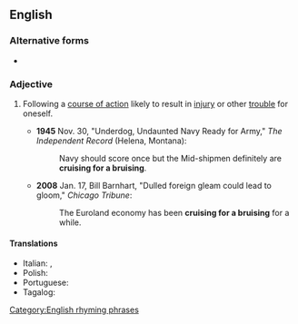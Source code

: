 ==English==

===Alternative forms===
* {{l|en|cruisin' for a bruisin'|cruisin’ for a bruisin’}}

===Adjective===
{{en-adj|-}}

# {{lb|en|informal}} Following a [[course of action]] likely to result in [[injury]] or other [[trouble]] for oneself.
#* '''1945''' Nov. 30, "Underdog, Undaunted Navy Ready for Army," ''The Independent Record'' (Helena, Montana):
#*: Navy should score once but the Mid-shipmen definitely are '''cruising for a bruising'''.
#* '''2008''' Jan. 17, Bill Barnhart, "Dulled foreign gleam could lead to gloom," ''Chicago Tribune'':
#*: The Euroland economy has been '''cruising for a bruising''' for a while.

====Translations====
{{trans-top|following a course of action likely to result in injury or other trouble for oneself}}
* Italian: {{t|it|cercare rogne}}, {{t|it|andare in cerca di guai}}
* Polish: {{t|pl|szukać awantury}}
* Portuguese: {{t|pt|procurar encrenca|alt=procurando encrenca}}
* Tagalog: {{t|tl|naghahanap ng sakit ng katawan}}
{{trans-mid}}
{{trans-bottom}}

[[Category:English rhyming phrases]]